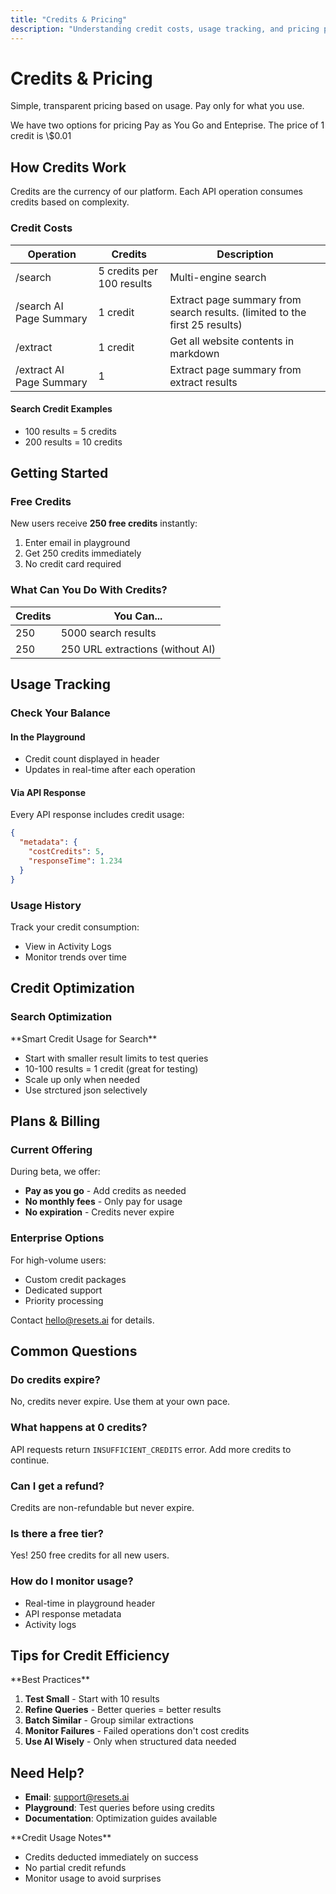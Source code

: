 ```yaml
---
title: "Credits & Pricing"
description: "Understanding credit costs, usage tracking, and pricing plans"
---
```


# Credits & Pricing

Simple, transparent pricing based on usage. Pay only for what you use.

<Info>
  We have two options for pricing Pay as You Go and Enteprise.  The price of 1 credit is \$0.01 
</Info>

## How Credits Work

Credits are the currency of our platform. Each API operation consumes credits based on complexity.

### Credit Costs

| Operation                | Credits                   | Description                                                                 |
| ------------------------ | ------------------------- | --------------------------------------------------------------------------- |
| /search                  | 5 credits per 100 results | Multi-engine search                                                         |
| /search AI Page Summary  | 1 credit                  | Extract page summary from search results. (limited to the first 25 results) |
| /extract                 | 1 credit                  | Get all website contents  in markdown                                       |
| /extract AI Page Summary | 1                         | Extract page summary from extract results                                   |

#### Search Credit Examples

- 100 results = 5 credits
- 200 results = 10 credits

## Getting Started

### Free Credits

New users receive **250 free credits** instantly:

1. Enter email in playground
2. Get 250 credits immediately
3. No credit card required

### What Can You Do With Credits?

| Credits | You Can...                       |
| ------- | -------------------------------- |
| 250     | 5000 search results              |
| 250     | 250 URL extractions (without AI) |

## Usage Tracking

### Check Your Balance

#### In the Playground

- Credit count displayed in header
- Updates in real-time after each operation

#### Via API Response

Every API response includes credit usage:

```json
{
  "metadata": {
    "costCredits": 5,
    "responseTime": 1.234
  }
}
```

### Usage History

Track your credit consumption:

- View in Activity Logs
- Monitor trends over time

## Credit Optimization

### Search Optimization

<Tip>
  **Smart Credit Usage for Search**

  - Start with smaller result limits to test queries
  - 10-100 results = 1 credit (great for testing)
  - Scale up only when needed
  - Use strctured json selectively
</Tip>

### 

## Plans & Billing

### Current Offering

During beta, we offer:

- **Pay as you go** - Add credits as needed
- **No monthly fees** - Only pay for usage
- **No expiration** - Credits never expire

### Enterprise Options

For high-volume users:

- Custom credit packages
- Dedicated support
- Priority processing

Contact [hello@resets.ai](mailto:sales@resets.ai) for details.

## Common Questions

### Do credits expire?

No, credits never expire. Use them at your own pace.

### What happens at 0 credits?

API requests return `INSUFFICIENT_CREDITS` error. Add more credits to continue.

### Can I get a refund?

Credits are non-refundable but never expire.

### Is there a free tier?

Yes\! 250 free credits for all new users.

### How do I monitor usage?

- Real-time in playground header
- API response metadata
- Activity logs

## Tips for Credit Efficiency

<Info>
  **Best Practices**

  1. **Test Small** - Start with 10 results
  2. **Refine Queries** - Better queries = better results
  3. **Batch Similar** - Group similar extractions
  4. **Monitor Failures** - Failed operations don't cost credits
  5. **Use AI Wisely** - Only when structured data needed
</Info>

## Need Help?

- **Email**: [support@resets.ai](mailto:support@resets.ai)
- **Playground**: Test queries before using credits
- **Documentation**: Optimization guides available

<Warning>
  **Credit Usage Notes**

  - Credits deducted immediately on success
  - No partial credit refunds
  - Monitor usage to avoid surprises
</Warning>